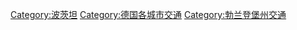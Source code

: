 [[Category:波茨坦|Category:波茨坦]]
[[Category:德国各城市交通|Category:德国各城市交通]]
[[Category:勃兰登堡州交通|Category:勃兰登堡州交通]]